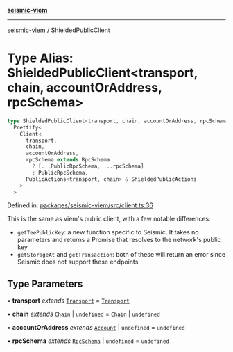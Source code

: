 [**seismic-viem**](/seismic-viem/README.mdx)

---

[seismic-viem](/seismic-viem/globals.mdx) / ShieldedPublicClient

# Type Alias: ShieldedPublicClient\<transport, chain, accountOrAddress, rpcSchema\>

```ts
type ShieldedPublicClient<transport, chain, accountOrAddress, rpcSchema> =
  Prettify<
    Client<
      transport,
      chain,
      accountOrAddress,
      rpcSchema extends RpcSchema
        ? [...PublicRpcSchema, ...rpcSchema]
        : PublicRpcSchema,
      PublicActions<transport, chain> & ShieldedPublicActions
    >
  >
```

Defined in: [packages/seismic-viem/src/client.ts:36](https://github.com/SeismicSystems/seismic-client/blob/fe4ea18662b9b9725dc8d15ad03bde6f01c024a3/packages/seismic-viem/src/client.ts#L36)

This is the same as viem's public client, with a few notable differences:

- `getTeePublicKey`: a new function specific to Seismic. It takes no parameters and returns a Promise that resolves to the network's public key
- `getStorageAt` and `getTransaction`: both of these will return an error since Seismic does not support these endpoints

## Type Parameters

• **transport** _extends_ [`Transport`](https://github.com/wevm/viem) = [`Transport`](https://github.com/wevm/viem)

• **chain** _extends_ [`Chain`](https://github.com/wevm/viem) \| `undefined` = [`Chain`](https://github.com/wevm/viem) \| `undefined`

• **accountOrAddress** _extends_ [`Account`](https://github.com/wevm/viem) \| `undefined` = `undefined`

• **rpcSchema** _extends_ [`RpcSchema`](https://github.com/wevm/viem) \| `undefined` = `undefined`
